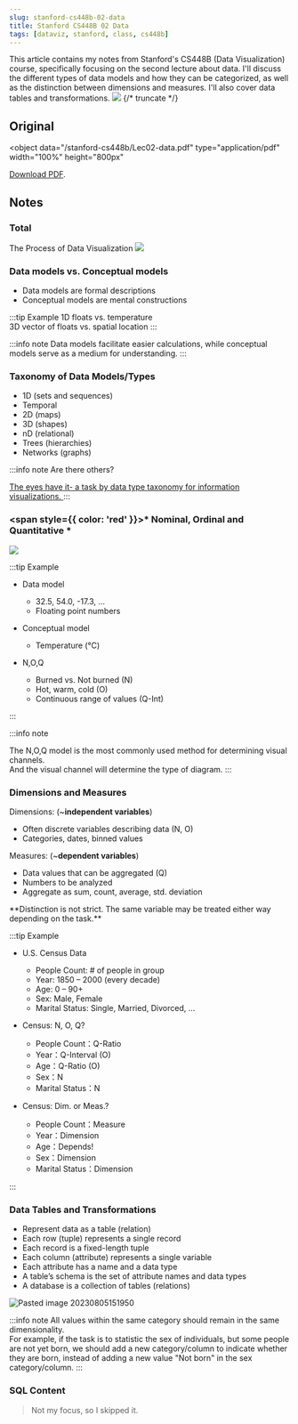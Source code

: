 ```yaml
---
slug: stanford-cs448b-02-data
title: Stanford CS448B 02 Data
tags: [dataviz, stanford, class, cs448b]
---
```


This article contains my notes from Stanford's CS448B (Data Visualization) course, specifically focusing on the second lecture about data. I'll discuss the different types of data models and how they can be categorized, as well as the distinction between dimensions and measures. I'll also cover data tables and transformations.
![](https://kitee-1301346990.cos.ap-nanjing.myqcloud.com/Obsidian/202409231336872.png?imageSlim)
{/* truncate */}

## Original

<object
  data="/stanford-cs448b/Lec02-data.pdf"
  type="application/pdf"
  width="100%"
  height="800px"
>
  <a href="/stanford-cs448b/Lec02-data.pdf">Download PDF</a>.
</object>

## Notes

### Total

The Process of Data Visualization
![](https://kitee-1301346990.cos.ap-nanjing.myqcloud.com/Obsidian/202409231336872.png?imageSlim)

### Data models vs. Conceptual models

- Data models are formal descriptions
- Conceptual models are mental constructions

:::tip Example
1D floats vs. temperature  
3D vector of floats vs. spatial location
:::

:::info note
Data models facilitate easier calculations, while conceptual models serve as a medium for understanding.
:::

### Taxonomy of Data Models/Types

- 1D (sets and sequences)
- Temporal
- 2D (maps)
- 3D (shapes)
- nD (relational)
- Trees (hierarchies)
- Networks (graphs)

:::info note
Are there others?

<a href="/paper/The eyes have it- a task by data type taxonomy for information visualizations.pdf">
  The eyes have it- a task by data type taxonomy for information visualizations.
</a>
:::

### <span style={{ color: 'red' }}>\* Nominal, Ordinal and Quantitative \*</span>

![](https://kitee-1301346990.cos.ap-nanjing.myqcloud.com/Obsidian/202409231413215.png?imageSlim)

:::tip Example

- Data model

  - 32.5, 54.0, -17.3, …
  - Floating point numbers

- Conceptual model

  - Temperature (℃)

- N,O,Q
  - Burned vs. Not burned (N)
  - Hot, warm, cold (O)
  - Continuous range of values (Q-Int)

:::

:::info note

The N,O,Q model is the most commonly used method for determining visual channels.<br/>
And the visual channel will determine the type of diagram.
:::

### Dimensions and Measures

Dimensions: (\~**independent variables**)

- Often discrete variables describing data (N, O)
- Categories, dates, binned values

Measures: (\~**dependent variables**)

- Data values that can be aggregated (Q)
- Numbers to be analyzed
- Aggregate as sum, count, average, std. deviation

<p style={{ color: 'red' }}>
  **Distinction is not strict. The same variable may be treated either way
  depending on the task.**
</p>

:::tip Example

- U.S. Census Data

  - People Count: # of people in group
  - Year: 1850 – 2000 (every decade)
  - Age: 0 – 90+
  - Sex: Male, Female
  - Marital Status: Single, Married, Divorced, …

- Census: N, O, Q?

  - People Count：Q-Ratio
  - Year：Q-Interval (O)
  - Age：Q-Ratio (O)
  - Sex：N
  - Marital Status：N

- Census: Dim. or Meas.?

  - People Count：Measure
  - Year：Dimension
  - Age：Depends!
  - Sex：Dimension
  - Marital Status：Dimension

:::

### Data Tables and Transformations

- Represent data as a table (relation)
- Each row (tuple) represents a single record
- Each record is a fixed-length tuple
- Each column (attribute) represents a single variable
- Each attribute has a name and a data type
- A table’s schema is the set of attribute names and data types
- A database is a collection of tables (relations)

![Pasted image 20230805151950](https://kitee-1301346990.cos.ap-nanjing.myqcloud.com/ObsidianPasted%20image%2020230805151950.png)

:::info note
All values within the same category should remain in the same dimensionality.<br/>
For example, if the task is to statistic the sex of individuals, but some people are not yet born, we should add a new category/column to indicate whether they are born, instead of adding a new value "Not born" in the sex category/column.
:::

### SQL Content

> Not my focus, so I skipped it.
